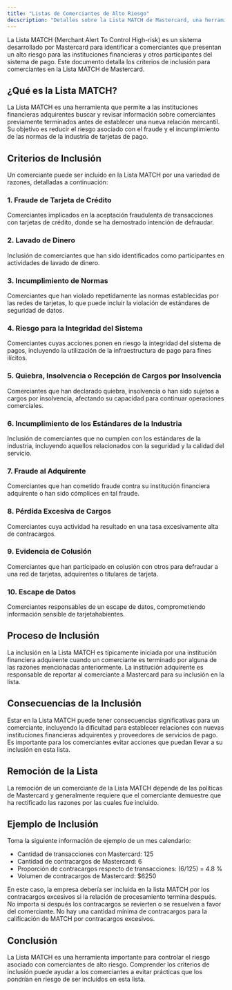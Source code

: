```yaml
---
title: "Listas de Comerciantes de Alto Riesgo"
decscription: "Detalles sobre la Lista MATCH de Mastercard, una herramienta para identificar comerciantes de alto riesgo. Incluye criterios de inclusión y consecuencias de la inclusión."
---
```


La Lista MATCH (Merchant Alert To Control High-risk) es un sistema desarrollado por Mastercard para identificar a comerciantes que presentan un alto riesgo para las instituciones financieras y otros participantes del sistema de pago. Este documento detalla los criterios de inclusión para comerciantes en la Lista MATCH de Mastercard.

## ¿Qué es la Lista MATCH?

La Lista MATCH es una herramienta que permite a las instituciones financieras adquirentes buscar y revisar información sobre comerciantes previamente terminados antes de establecer una nueva relación mercantil. Su objetivo es reducir el riesgo asociado con el fraude y el incumplimiento de las normas de la industria de tarjetas de pago.

## Criterios de Inclusión

Un comerciante puede ser incluido en la Lista MATCH por una variedad de razones, detalladas a continuación:

### 1. Fraude de Tarjeta de Crédito

Comerciantes implicados en la aceptación fraudulenta de transacciones con tarjetas de crédito, donde se ha demostrado intención de defraudar.

### 2. Lavado de Dinero

Inclusión de comerciantes que han sido identificados como participantes en actividades de lavado de dinero.

### 3. Incumplimiento de Normas

Comerciantes que han violado repetidamente las normas establecidas por las redes de tarjetas, lo que puede incluir la violación de estándares de seguridad de datos.

### 4. Riesgo para la Integridad del Sistema

Comerciantes cuyas acciones ponen en riesgo la integridad del sistema de pagos, incluyendo la utilización de la infraestructura de pago para fines ilícitos.

### 5. Quiebra, Insolvencia o Recepción de Cargos por Insolvencia

Comerciantes que han declarado quiebra, insolvencia o han sido sujetos a cargos por insolvencia, afectando su capacidad para continuar operaciones comerciales.

### 6. Incumplimiento de los Estándares de la Industria

Inclusión de comerciantes que no cumplen con los estándares de la industria, incluyendo aquellos relacionados con la seguridad y la calidad del servicio.

### 7. Fraude al Adquirente

Comerciantes que han cometido fraude contra su institución financiera adquirente o han sido cómplices en tal fraude.

### 8. Pérdida Excesiva de Cargos

Comerciantes cuya actividad ha resultado en una tasa excesivamente alta de contracargos.

### 9. Evidencia de Colusión

Comerciantes que han participado en colusión con otros para defraudar a una red de tarjetas, adquirentes o titulares de tarjeta.

### 10. Escape de Datos

Comerciantes responsables de un escape de datos, comprometiendo información sensible de tarjetahabientes.

## Proceso de Inclusión

La inclusión en la Lista MATCH es típicamente iniciada por una institución financiera adquirente cuando un comerciante es terminado por alguna de las razones mencionadas anteriormente. La institución adquirente es responsable de reportar al comerciante a Mastercard para su inclusión en la lista.

## Consecuencias de la Inclusión

Estar en la Lista MATCH puede tener consecuencias significativas para un comerciante, incluyendo la dificultad para establecer relaciones con nuevas instituciones financieras adquirentes y proveedores de servicios de pago. Es importante para los comerciantes evitar acciones que puedan llevar a su inclusión en esta lista.

## Remoción de la Lista

La remoción de un comerciante de la Lista MATCH depende de las políticas de Mastercard y generalmente requiere que el comerciante demuestre que ha rectificado las razones por las cuales fue incluido.

## Ejemplo de Inclusión

Toma la siguiente información de ejemplo de un mes calendario:

- Cantidad de transacciones con Mastercard: 125
- Cantidad de contracargos de Mastercard: 6
- Proporción de contracargos respecto de transacciones: (6/125) = 4.8 %
- Volumen de contracargos de Mastercard: $6250

En este caso, la empresa debería ser incluida en la lista MATCH por los contracargos excesivos si la relación de procesamiento termina después. No importa si después los contracargos se revierten o se resuelven a favor del comerciante.
No hay una cantidad mínima de contracargos para la calificación de MATCH por contracargos excesivos.

## Conclusión

La Lista MATCH es una herramienta importante para controlar el riesgo asociado con comerciantes de alto riesgo. Comprender los criterios de inclusión puede ayudar a los comerciantes a evitar prácticas que los pondrían en riesgo de ser incluidos en esta lista.

